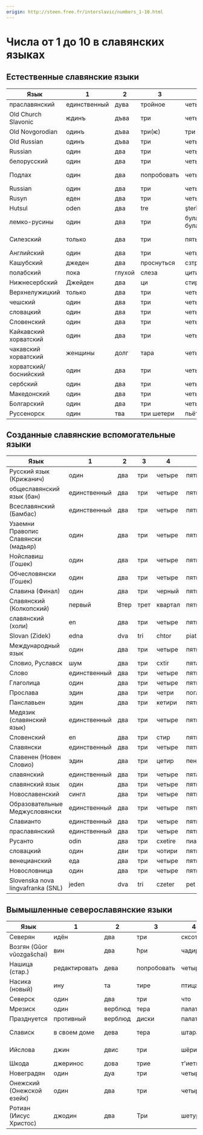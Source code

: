 ```yaml
---
origin: http://steen.free.fr/interslavic/numbers_1-10.html
---
```


# Числа от 1 до 10 в славянских языках

## Естественные славянские языки

| Язык | 1 | 2 | 3 | 4 | 5 | 6 | 7 | 8 | 9 | 10 |
| ------------------- | ------ | ---- | ------ | ------------ | ------ | ------ | ------ | ----------- | -------- | -------- |
| праславянский | единственный | дува | тройное | четыре | пять | шесть | семь | восемь | девять | десять |
| Old Church Slavonic | ѥдинъ | дъва | три | четыре | пьть | шесть | семья | осмь | девять | Десять |
| Old Novgorodian | одинъ | дъва | три(ѥ) | три | пьть | шесть | семь | осмь | девять | Десять |
| Old Russian | одинъ | дъва | три | четыре | пьть | шесть | семь | осмь | девять | Десять |
| Russian             | один   | два  | три    | четыре       | пять   | шесть  | семь   | восемь      | девять   | десять   |
| белорусский | один | два | три | четыре | пять | шесть | семь | восемь | девять | десять |
| Подлах | один | два | попробовать | четыре | пять | шесть | я | по воздуху | девять | десять |
| Russian | один | два | три | четыре | пять | шесть | семь | восемь | девять | десять |
| Rusyn | еден | два | три | четыре | пять | шесть | семь | всем | девять | десять |
| Hutsul | oden | два | tre | şterǐ | pǐechǐ | şîschǐ | sim | visim | deawichǐ | deasichǐ |
| лемко-русины | один | два | три | булавки, булавки | пять | шифер | сим | восемь, восемь | девять | десять |
| Силезский | только | два | три | пять | пьиньч | шесть | на семь | уозим | джевьинч | джешиньч |
| Английский | один | два | три | четыре | пять | шесть | семь | восемь | девять | десять |
| Кашубский | джеден | два | проснуться | сзтре | пиак | сеск | семь | даже не | дзевяк | джесак |
| полабский | пока | глухой | слеза | цитировать | кот | последний | Сидем | вид | диван | расстояние |
| Нижнесербский | Джейден | два | ци | стири | песь | шесть | седим | восьмой | дааа | ты |
| Верхнелужицкий | только | два | три | четыре | испечь | шесть | сидом | утроба | дзевьеч | джесач |
| чешский | один | два | три | четыре | пять | шесть | семь | восемь | девять | десять |
| словацкий | один | два | три | четыре | пять | шесть | семь | восемь | девять | десять |
| Словенский | один | два | три | четыре | пять | шесть | семь | восемь | девять | десять |
| Кайкавский хорватский | один | два | три | четыре | пять | шесть | семь | восемь | девять | десять |
| чакавский хорватский | женщины | долг | тара | четыре | пять | шесть | седан | ошан | девять | десять |
| хорватский/боснийский | один | два | три | четыре | пять | шесть | семь | восемь | девять | десять |
| сербский | один | два | три | четыре | пять | шесть | семь | восемь | девять | десять |
| Македонский | один | два | три | четыре | пять | шесть | семь | восемь | девять | десять |
| Болгарский | один | два | три | четыре | пять | шесть | семь | восемь | девять | десять |
| Руссенорск | один | тва | три шетери | пьёт | сест | Сэм | восом | богатый | недостаток |

## Созданные славянские вспомогательные языки

| Язык | 1 | 2 | 3 | 4 | 5 | 6 | 7 | 8 | 9 | 10 |
| ------------------------------------ | ------ | ---- | ---- | ------- | ----- | ------ | ----- | ------ | ------- | ------- |
| Русский язык (Крижанич) | один | два | три | четыре | пять | шесть | семь | восемь | девять | десять |
| общеславянский язык (бан) | единственный | два | три | четыре | пять | шесть | семь | восемь | девять | десять |
| Всеславянский (Бамбас) | единственный | два | три | четыре | пять | шесть | семь | восемь | диевят | умирать |
| Узаемни Правопис Славянски (мадьяр) | один | два | три | четыре | пять | шесть | седьмой | восемь | девять | десять |
| Нойславиш (Гошек) | один | два | три | четыре | пять | шесть | семь | восемь | девять | десять |
| Обчесловянски (Гошек) | один | два | три | четыре | пять | шестерка | семь | восемь | девять | десять |
| Славина (Финал) | один | два | три | черный | пять | шесть | семь | восемь | девять | десять |
| Славянский (Колкопский) | первый | Втер | трет | квартал | пять | шесть | семь | восемь | девять | десять |
| славянский (холи) | en | два | три | четыре | пять | шесть | семь | восемь | девять | десять |
| Slovan (Zidek)                       | edna   | dva  | tri  | chtor   | piat  | shest  | sodum | osum   | davet   | dasot   |
| Международный язык | один | два | три | четыре | пять | шесть | семь | восемь | девять | десять |
| Словио, Руславск | шум | два | три | cxtir | пятачок | секс | сием | вос | разработчик | де |
| Слово | единственный | два | три | четыре | пять | шесть | семь | восемь | девять | десять |
| Глаголица | один | два | три | четыре | пять | шесть | семь | восемь | девять | десять |
| Прослава | эдин | два | три | четри | погладить | шесть | семь | Осем | деват | десатура |
| Панславьен | эдин | два | три | кетири | пять | xest | семь | Осем | девять | десять |
| Медязик (славянский язык) | единственный | два | три | четыре | пять | с'ест | семь | восемь | девять | десять |
| Словенский | en | два | три | стир | пять | с'ес | здесь | ось | разработчик | де |
| Славянски | единственный | два | три | четыре | пять | шесть | семь | восемь | девять | десять |
| Славенен (Новен Словио) | эдин | два | три | цетир | пенальти | xest | семь | Осем | невент | десять |
| славянский | единственный | два | три | четыре | пятачок | шесть | семь | восемь | девять | десять |
| славянский язык | один | два | три | четыре | пять | шесть | кроме | восемь | девять | десять |
| Новославенский | сингл | два | три | четыре | пять | шесть | семь | восемь | девять | десять |
| Образовательные Меджусловянски | единственный | два | три | четыре | пять | шесть | семь | восемь | девять | десять |
| Славианто | единственный | два | три | четыре | пять | шесть | семь | восемь | девять | десять |
| праславянский | единственный | два | три | четыре | пять | шесть | семь | восемь | девять | десять |
| Русанто | odin | два | три | cxetire | пиат | sxest | sem | vosem | deviat | desiat |
| словацкий | один | дви | три | чотири | пятый | шесть | седьмой | оседми | девятый | десятый |
| венецианский | еда | два | три | четыре | пять | шесть | семь | восемь | девять | десять |
| Новословница | один | два | три | четыре | пять | шесть | семь | восемь | девять | десять |
| Slovenska nova lingvafranka (SNL)    | jeden  | dva  | tri  | czeter  | pet   | szest  | sedem | vosem  | devet   | deset   |

## Вымышленные северославянские языки

| Язык | 1 | 2 | 3 | 4 | 5 | 6 | 7 | 8 | 9 | 10 |
| -------------------------- | ------- | ---- | ----- | --------- | ------- | ----- | ------- | --------- | --------- | ------- |
| Северян | идён | два | три | сксотир | пять | секс | седьмой | восемь | девять | десять |
| Возгян (Gŭor vŭozgašchai) | вин | два | ћри | чадир | пены | шећ | семь | восемь | дёенћ | право |
| Нашица (стар.) | редактировать | дева | попробовать | четыре | пять | шесть | семь | восемь | девять | десять |
| Насика (новый) | ину | та | тире | птица | пятьдесят | да | сеттоми | стома | подросток | тесемти |
| Северск | один | два | три | что | пять | шесть | семь | восемь | девять | десять |
| Мрезиск | один | верблюд | тера | палатка | пинта | шаста | семь | восемь | девять | десять |
| Празднуется | противный | верблюд | диски | палатка | пинта | шаста | семь | восемь | девять | десять |
| Слависк | в своем доме | дева | тера | штара | пинта | шашта | седам | мой старый | Девет | десат |
| Ийслова | джин | двис | три | шёрис | пьем | она | шедем | астем | снег дисам |
| Шкода | джеринос | дова | трие | т'иетири | маленький | сайт | уосме | смерть | дизентер | - |
| Новеградян | один | дуа | три | четыре | пятый | шестой | шеньи | восьмой | девятый | произойти |
| Онежский (Онежской езейк) | один | два | три | четыре | пять | шесть | семь | восемь | девять | десять |
| Ротиан (Иисус Христос) | джодин | два | Три | шетуры | - | - | - | - | - | - |

